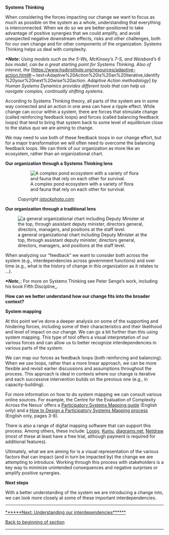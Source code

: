 '''Systems Thinking'''

When considering the forces impacting our change we want to focus as much as possible on the system as a whole, understanding that everything is interconnected. When we do so we are better-positioned to take advantage of positive synergies that we could amplify, and avoid unexpected negative downstream effects, risks and other challenges, both for our own change and for other components of the organization. Systems Thinking helps us deal with complexity.

'''''*Note'':''' ''Using models such as the 5-Ws,'' ''McKinsey’s 7-S, and Weisbord’s 6 box model, can be a great starting point for Systems Thinking. Also of interest, the'' [https://www.hsdinstitute.org/resources/adaptive-action.html#:~:text=Adaptive%20Action%20is%20an%20iterative,identify%20your%20next%20wise%20action. ''Adaptive Action methodology''] ''by Human Systems Dynamics provides different tools that can help us navigate complex, continually shifting systems.''

According to Systems Thinking theory, all parts of the system are in some way connected and an action in one area can have a ripple effect. While change can occur within a system, there are forces that stimulate change (called reinforcing feedback loops) and forces (called balancing feedback loops) that tend to bring that system back to some level of equilibrium close to the status quo we are aiming to change.

We may need to use both of these feedback loops in our change effort, but for a major transformation we will often need to overcome the balancing feedback loops. We can think of our organization as more like an ecosystem, rather than an organizational chart.

'''Our organization through a Systems Thinking lens'''

<figure>
<div class="figure">

[[File:FLC-Ecosystem.jpg|A complex pond ecosystem with a variety of flora and fauna that rely on each other for survival.]]

</div>
<figcaption>
''Copyright'' [[Users/ferrarar/AppData/Roaming/OpenText/OTEdit/EC_TPSGC-PWGSC/c304185844/istockphoto.com|''istockphoto.com'']]

</figcaption>
</figure>
'''Our organization through a traditional lens'''

<div class="figure">

[[File:FLC-organigramme-traditionelle-1024x426.png|a general organizational chart including Deputy Minister at the top, through assistant deputy minister, directors general, directors, managers, and positions at the staff level.]]

</div>
When analyzing our “feedback” we want to consider both across the system (e.g., interdependencies across government functions) and over time (e.g., what is the history of change in this organization as it relates to …).

'''''*Note'''''_: For more on Systems Thinking see Peter Senge’s work, including his book Fifth Discipline_.

'''How can we better understand how our change fits into the broader context?'''

'''System mapping'''

At this point we’ve done a deeper analysis on some of the supporting and hindering forces, including some of their characteristics and their likelihood and level of impact on our change. We can go a bit further than this using system mapping. This type of tool offers a visual interpretation of our various forces and can allow us to better recognize interdependencies in various parts of the system.

We can map our forces as feedback loops (both reinforcing and balancing). When we use loops, rather than a more linear approach, we can be more flexible and revisit earlier discussions and assumptions throughout the process. This approach is ideal in contexts where our change is iterative and each successive intervention builds on the previous one (e.g., in capacity-building).

For more information on how to do system mapping we can consult various online sources. For example, the Centre for the Evaluation of Complexity Across the Nexus’ offers a [https://www.cecan.ac.uk/wp-content/uploads/2020/09/PSM-Workshop-method.pdf Participatory Systems Mapping guide] (English only) and a [https://www.cecan.ac.uk/wp-content/uploads/2022/03/How-to-design-a-PSM-process-Final.pdf How to Design a Participatory Systems Mapping process] (English only, pages 3-8).

There is also a range of digital mapping software that can support this process. Among others, these include: [https://ncase.me/loopy/ Loopy], [https://kumu.io/ Kumu], [https://www.diagrams.net/ diagrams.net], [https://sites.google.com/site/netdrawsoftware/download Netdraw] (most of these at least have a free trial, although payment is required for additional features).

Ultimately, what we are aiming for is a visual representation of the various factors that can impact (and in turn be impacted by) the change we are attempting to introduce. Working through this process with stakeholders is a key way to minimize unintended consequences and negative surprises or amplify positive synergies.

'''Next steps'''

With a better understanding of the system we are introducing a change into, we can look more closely at some of these important interdependencies.


-----

[https://articles.alpha.canada.ca/framework-for-leading-change/understanding-our-interdependencies/ ******Next: Understanding our interdependencies******]

[https://articles.alpha.canada.ca/framework-for-leading-change/understanding-our-context/ Back to beginning of section]


-----
